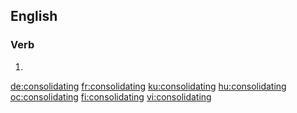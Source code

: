 ==English==

===Verb===
{{head|en|present participle}}

# {{present participle of|consolidate|lang=en}}

[[de:consolidating]]
[[fr:consolidating]]
[[ku:consolidating]]
[[hu:consolidating]]
[[oc:consolidating]]
[[fi:consolidating]]
[[vi:consolidating]]